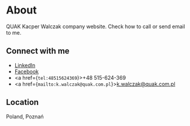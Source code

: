 # About

QUAK Kacper Walczak company website. Check how to call or send email to me.

## Connect with me

- [LinkedIn](https://www.linkedin.com/in/kacper-walczak-b4122717a/)
- [Facebook](https://www.facebook.com/profile.php?id=100014391284754)
- <a href={`tel:48515624369`}>+48 515-624-369</a>
- <a href={`mailto:k.walczak@quak.com.pl`}>k.walczak@quak.com.pl</a>

## Location

Poland, Poznań
